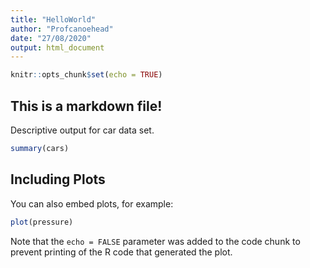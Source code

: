 ```yaml
---
title: "HelloWorld"
author: "Profcanoehead"
date: "27/08/2020"
output: html_document
---
```


```r
knitr::opts_chunk$set(echo = TRUE)
```

## This is a markdown file!

Descriptive output for car data set.

```r
summary(cars)
```

## Including Plots

You can also embed plots, for example:

```r
plot(pressure)
```

Note that the `echo = FALSE` parameter was added to the code chunk to prevent printing of the R code that generated the plot.
